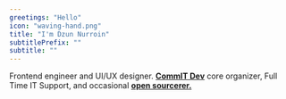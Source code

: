 ```yaml
---
greetings: "Hello"
icon: "waving-hand.png"
title: "I'm Dzun Nurroin"
subtitlePrefix: ""
subtitle: ""
---
```


Frontend engineer and UI/UX designer. <span style="color:#FDC830; font-weight: bold;;">[CommIT Dev](https://github.com/commitunuja)</span> core organizer, Full Time IT Support,
and occasional <span style="color:#FDC830; font-weight: bold;">[open sourcerer.](https://github.com/DzunN86/)</span>